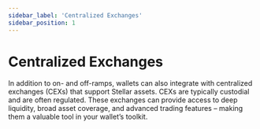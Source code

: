 ```yaml
---
sidebar_label: 'Centralized Exchanges'
sidebar_position: 1
---
```


# Centralized Exchanges

In addition to on- and off-ramps, wallets can also integrate with centralized exchanges (CEXs) that support Stellar assets. CEXs are typically custodial and are often regulated. These exchanges can provide access to deep liquidity, broad asset coverage, and advanced trading features – making them a valuable tool in your wallet’s toolkit.  